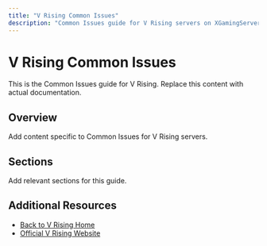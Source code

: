 ```yaml
---
title: "V Rising Common Issues"
description: "Common Issues guide for V Rising servers on XGamingServer"
---
```


# V Rising Common Issues

This is the Common Issues guide for V Rising. Replace this content with actual documentation.

## Overview

Add content specific to Common Issues for V Rising servers.

## Sections

Add relevant sections for this guide.

## Additional Resources

- [Back to V Rising Home](./index)
- [Official V Rising Website](https://example.com)

